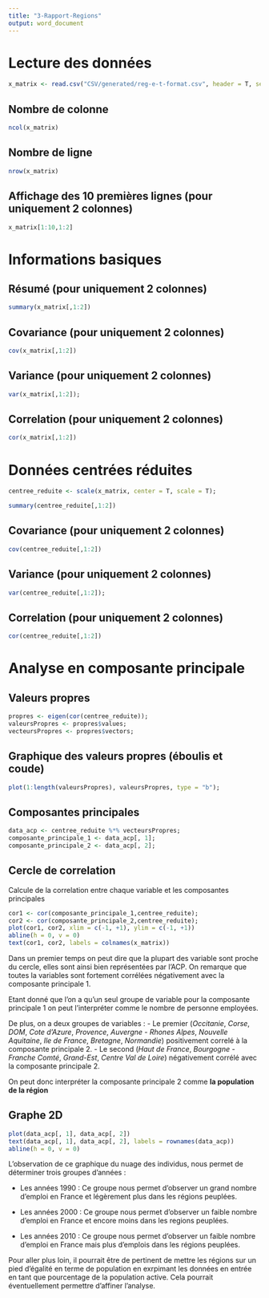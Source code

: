 ```yaml
---
title: "3-Rapport-Regions"
output: word_document
---
```


# Lecture des données
```r
x_matrix <- read.csv("CSV/generated/reg-e-t-format.csv", header = T, sep = ";", row.names = 1)
```
## Nombre de colonne
```r
ncol(x_matrix)
```
## Nombre de ligne
```r
nrow(x_matrix)
```
## Affichage des 10 premières lignes (pour uniquement 2 colonnes)

```r
x_matrix[1:10,1:2]
```

# Informations basiques
## Résumé (pour uniquement 2 colonnes)
```r
summary(x_matrix[,1:2])
```
## Covariance (pour uniquement 2 colonnes)
```r
cov(x_matrix[,1:2])
```

## Variance (pour uniquement 2 colonnes)
```r
var(x_matrix[,1:2]);
```

## Correlation (pour uniquement 2 colonnes)
```r
cor(x_matrix[,1:2])
```

# Données centrées réduites

```r
centree_reduite <- scale(x_matrix, center = T, scale = T);
```

```r
summary(centree_reduite[,1:2])
```
## Covariance (pour uniquement 2 colonnes)
```r
cov(centree_reduite[,1:2])
```

## Variance (pour uniquement 2 colonnes)
```r
var(centree_reduite[,1:2]);
```

## Correlation (pour uniquement 2 colonnes)
```r
cor(centree_reduite[,1:2])
```

# Analyse en composante principale

## Valeurs propres
```r
propres <- eigen(cor(centree_reduite));
valeursPropres <- propres$values;
vecteursPropres <- propres$vectors;
```

## Graphique des valeurs propres (éboulis et coude)
```r
plot(1:length(valeursPropres), valeursPropres, type = "b");
```

## Composantes principales
```r
data_acp <- centree_reduite %*% vecteursPropres;
composante_principale_1 <- data_acp[, 1];
composante_principale_2 <- data_acp[, 2];
```

## Cercle de correlation
Calcule de la correlation entre chaque variable et les composantes principales
```r
cor1 <- cor(composante_principale_1,centree_reduite);
cor2 <- cor(composante_principale_2,centree_reduite);
plot(cor1, cor2, xlim = c(-1, +1), ylim = c(-1, +1))
abline(h = 0, v = 0)
text(cor1, cor2, labels = colnames(x_matrix))
```
Dans un premier temps on peut dire que la plupart des variable sont proche du cercle, elles sont ainsi bien représentées par l'ACP.
On remarque que toutes la variables sont fortement corrélées négativement avec la composante principale 1.

Etant donné que l'on a qu'un seul groupe de variable pour la composante principale 1 on peut l'interpréter comme le nombre de personne employées.

De plus, on a deux groupes de variables : 
- Le premier (*Occitanie*, *Corse*, *DOM*, *Cote d'Azure*, *Provence*, *Auvergne - Rhones Alpes*, *Nouvelle Aquitaine*, *Ile de France*, *Bretagne*, *Normandie*) positivement correlé à la composante principale 2.
- Le second (*Haut de France*, *Bourgogne - Franche Comté*, *Grand-Est*, *Centre Val de Loire*) négativement corrélé avec la composante principale 2.

On peut donc interpréter la composante principale 2 comme **la population de la région**


## Graphe 2D
```r
plot(data_acp[, 1], data_acp[, 2])
text(data_acp[, 1], data_acp[, 2], labels = rownames(data_acp))
abline(h = 0, v = 0)
```
L'observation de ce graphique du nuage des individus, nous permet de déterminer trois groupes d'années :

- Les années 1990 :
Ce groupe nous permet d'observer un grand nombre d'emploi en France et légèrement plus dans les régions peuplées.

- Les années 2000 :
Ce groupe nous permet d'observer un faible nombre d'emploi en France et encore moins dans les regions peuplées.

- Les années 2010 : 
Ce groupe nous permet d'observer un faible nombre d'emploi en France mais plus d'emplois dans les régions peuplées.

Pour aller plus loin, il pourrait être de pertinent de mettre les régions sur un pied d'égalité en terme de population en exrpimant les données en entrée en tant que pourcentage de la population active. Cela pourrait éventuellement permettre d'affiner l'analyse.